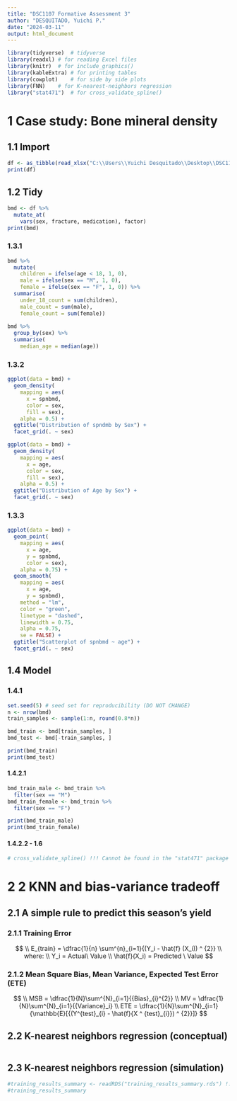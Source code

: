 ---
title: "DSC1107 Formative Assessment 3"
author: "DESQUITADO, Yuichi P."
date: "2024-03-11"
output: html_document
---
```{r}
library(tidyverse)	# tidyverse
library(readxl)	# for reading Excel files 
library(knitr)	# for include_graphics() 
library(kableExtra) # for printing tables 
library(cowplot)	# for side by side plots
library(FNN)	# for K-nearest-neighbors regression
library("stat471")	# for cross_validate_spline()
```

# 1	Case study: Bone mineral density

## 1.1 Import

```{r}
df <- as_tibble(read_xlsx("C:\\Users\\Yuichi Desquitado\\Desktop\\DSC1107\\bmd-data.xlsx"))
print(df)
```

## 1.2 Tidy

```{r}
bmd <- df %>%
  mutate_at(
    vars(sex, fracture, medication), factor)
print(bmd)
```

### 1.3.1

```{r}
bmd %>%
  mutate(
    children = ifelse(age < 18, 1, 0),
    male = ifelse(sex == "M", 1, 0),
    female = ifelse(sex == "F", 1, 0)) %>%
  summarise(
    under_18_count = sum(children),
    male_count = sum(male),
    female_count = sum(female))
  
bmd %>%
  group_by(sex) %>%
  summarise(
    median_age = median(age))
```

### 1.3.2

```{r}
ggplot(data = bmd) +
  geom_density(
    mapping = aes(
      x = spnbmd,
      color = sex,
      fill = sex),
    alpha = 0.5) +
  ggtitle("Distribution of spndmb by Sex") +
  facet_grid(. ~ sex)

ggplot(data = bmd) +
  geom_density(
    mapping = aes(
      x = age,
      color = sex,
      fill = sex),
    alpha = 0.5) +
  ggtitle("Distribution of Age by Sex") +
  facet_grid(. ~ sex)
```

### 1.3.3

```{r}
ggplot(data = bmd) + 
  geom_point(
    mapping = aes(
      x = age,
      y = spnbmd,
      color = sex),
    alpha = 0.75) +
  geom_smooth(
    mapping = aes(
      x = age,
      y = spnbmd),
    method = "lm",
    color = "green",
    linetype = "dashed",
    linewidth = 0.75,
    alpha = 0.75,
    se = FALSE) +
  ggtitle("Scatterplot of spnbmd ~ age") +
  facet_grid(. ~ sex)
```

## 1.4 Model

### 1.4.1

```{r}
set.seed(5) # seed set for reproducibility (DO NOT CHANGE)
n <- nrow(bmd)
train_samples <- sample(1:n, round(0.8*n))

bmd_train <- bmd[train_samples, ]
bmd_test <- bmd[-train_samples, ]

print(bmd_train) 
print(bmd_test)
```

#### 1.4.2.1

```{r}
bmd_train_male <- bmd_train %>%
  filter(sex == "M")
bmd_train_female <- bmd_train %>%
  filter(sex == "F")

print(bmd_train_male)
print(bmd_train_female)
```

#### 1.4.2.2 - 1.6

```{r}
# cross_validate_spline() !!! Cannot be found in the "stat471" package !!!
```

# 2 2	KNN and bias-variance tradeoff 

## 2.1 A simple rule to predict this season’s yield 

### 2.1.1 Training Error

$$
\\ E_{train} = \dfrac{1}{n} \sum^{n}_{i=1}{(Y_i - \hat{f} (X_i)) ^ {2}}
\\ where:
\\ Y_i = Actual\ Value
\\ \hat{f}(X_i) = Predicted \ Value
$$

### 2.1.2 Mean Square Bias, Mean Variance, Expected Test Error (ETE)

$$
\\ MSB = \dfrac{1}{N}\sum^{N}_{i=1}{{Bias}_{i}^{2}}
\\ MV = \dfrac{1}{N}\sum^{N}_{i=1}{{Variance}_i}
\\ ETE = \dfrac{1}{N}\sum^{N}_{i=1}{\mathbb{E}[{(Y^{test}_{i} - \hat{f}{X ^ {test}_{i}}) ^ {2}}]}
$$

## 2.2	K-nearest neighbors regression (conceptual)

```{r}

```

## 2.3	K-nearest neighbors regression (simulation)

```{r}
#training_results_summary <- readRDS("training_results_summary.rds") !!! training_result_summary.rds is nowhere to be found !!!
#training_results_summary
```

